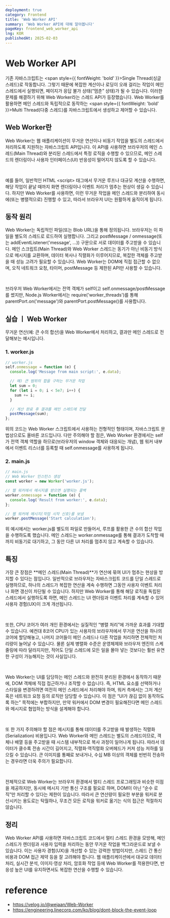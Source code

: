 ```yaml
---
deployment: true
category: Frontend
title: 'Web Worker API'
summary: 'Web Worker API에 대해 알아봅니다'
pageKey: frontend_web_worker_api
lng: KOR
publishedAt: 2025-02-03
---
```


# Web Worker API

기존 자바스크립트는 <span style={{ fontWeight: 'bold' }}>Single Thread(싱글 스레드)</span>로 작동합니다. 그렇기 때문에 복잡한 계산이나 로딩이 오래 걸리는 작업이 메인 스레드에서 실행되면, 페이지가 응답 불가 상태(“멈춘” 상태)가 될 수 있습니다. 이러한 문제를 해결하기 위해 Web Worker라는 스레드 API가 등장했습니다. Web Worker를 활용하면 메인 스레드와 독립적으로 동작하는 <span style={{ fontWeight: 'bold' }}>Multi Thread(다중 스레드)</span>를 자바스크립트에서 생성하고 제어할 수 있습니다.

## Web Worker란

Web Worker는 웹 애플리케이션이 무거운 연산이나 비동기 작업을 별도의 스레드에서 처리하도록 지원하는 자바스크립트 API입니다. 이 API를 사용하면 브라우저의 메인 스레드(Main Thread)와 분리된 스레드에서 특정 로직을 수행할 수 있으므로, 메인 스레드의 렌더링이나 사용자 인터페이스(UI) 반응성이 떨어지지 않도록 할 수 있습니다.

<br />

예를 들어, 일반적인 HTML \<script\> 태그에서 무거운 루프나 대규모 계산을 수행하면, 해당 작업이 끝날 때까지 화면 렌더링이나 이벤트 처리가 멈추는 현상이 생길 수 있습니다. 하지만 Web Worker를 사용하면, 이런 무거운 작업을 메인 스레드와 분리하여 동시에(또는 병렬적으로) 진행할 수 있고, 따라서 브라우저 UI는 원활하게 움직이게 됩니다.


## 동작 원리

Web Worker는 독립적인 파일(또는 Blob URL)을 통해 정의됩니다. 브라우저는 이 파일을 별도의 스레드로 로드하여 실행합니다. 그리고 postMessage / onmessage(또는 addEventListener('message', ...)) 구문으로 서로 데이터를 주고받을 수 있습니다. 메인 스크립트(Main Thread)와 Web Worker 스레드는 동기가 아닌 비동기 방식으로 메시지를 교환하며, 데이터 복사나 직렬화가 이루어지므로, 복잡한 객체를 주고받을 때 성능 고려가 필요할 수 있습니다. Web Worker는 DOM에 직접 접근할 수 없으며, 오직 네트워크 요청, 타이머, postMessage 등 제한된 API만 사용할 수 있습니다.

<br />

브라우저 Web Worker에서는 전역 객체가 self이고 self.onmessage/postMessage를 썼지만, Node.js Worker에서는 require('worker_threads')를 통해 parentPort.on('message')와 parentPort.postMessage()를 사용합니다.



## 실습 ㅣ Web Worker

무거운 연산(예: 큰 수의 합산)을 Web Worker에서 처리하고, 결과만 메인 스레드로 전달해보는 예시입니다.

### 1. worker.js

```javascript title="worker" showLineNumbers
// worker.js
self.onmessage = function (e) {
  console.log('Message from main script:', e.data);

  // 예) 큰 범위의 합을 구하는 무거운 작업
  let sum = 0;
  for (let i = 0; i < 5e7; i++) {
    sum += i;
  }

  // 계산 완료 후 결과를 메인 스레드에 전달
  postMessage(sum);
};
```

위의 코드는 Web Worker 스크립트에서 사용하는 전형적인 형태이며, 자바스크립트 문법상으로도 올바른 코드입니다. 다만 주의해야 할 점은, Web Worker 환경에서는 self가 전역 객체 역할을 하므로(브라우저의 window 객체와 대응되는 개념), 웹 워커 내부에서 이벤트 리스너를 등록할 때 self.onmessage를 사용하게 됩니다.

### 2. main.js

```javascript title="main" showLineNumbers
// main.js
// Web Worker 인스턴스 생성
const worker = new Worker('worker.js');

// 웹 워커에서 메시지를 받으면 실행되는 콜백
worker.onmessage = function (e) {
  console.log('Result from worker:', e.data);
};

// 웹 워커에 메시지(작업 시작 신호)를 보냄
worker.postMessage('Start calculation');

```

위 예시에서는 worker.js를 별도의 파일로 만들어서, 루프를 활용한 큰 수의 합산 작업을 수행하도록 했습니다. 메인 스레드는 worker.onmessage를 통해 결과가 도착할 때까지 비동기로 대기하고, 그 동안 다른 UI 처리를 멈추지 않고 계속할 수 있습니다.



## 특징

가장 큰 장점은 **메인 스레드(Main Thread)**가 연산에 묶여 UI가 멈추는 현상을 방지할 수 있다는 점입니다. 일반적으로 브라우저는 자바스크립트 코드를 단일 스레드로 실행하므로, 하나의 스레드가 복잡한 연산을 계속 수행하면 그동안 사용자 이벤트 처리나 화면 갱신이 차단될 수 있습니다. 하지만 Web Worker를 통해 해당 로직을 독립된 스레드에서 실행하도록 하면, 메인 스레드는 UI 렌더링과 이벤트 처리를 계속할 수 있어 사용자 경험(UX)이 크게 개선됩니다.

<br />

또한, CPU 코어가 여러 개인 환경에서는 실질적인 “병렬 처리”에 가까운 효과를 기대할 수 있습니다. 예컨대 8코어 CPU가 있는 사용자의 브라우저에서 무거운 연산을 하나의 코어에 할당해놓고, 나머지 코어들이 메인 스레드나 다른 작업을 처리하면 전체적인 처리량이 늘어날 수 있습니다. 물론 실제 병렬화 수준은 운영체제와 브라우저 엔진의 스케줄링에 따라 달라지지만, 적어도 단일 스레드에 모든 일을 몰아 넣는 것보다는 훨씬 유연한 구성이 가능해지는 것이 사실입니다.

<br />

Web Worker는 UI를 담당하는 메인 스레드와 완전히 분리된 환경에서 동작하기 때문에, DOM 객체에 직접 접근하거나 조작할 수 없습니다. 즉, HTML 요소를 선택하거나 스타일을 변경하려면 여전히 메인 스레드에서 처리해야 하며, 워커 측에서는 그저 계산 혹은 네트워크 요청 등의 로직만 담당할 수 있습니다. 이 점은 “UI가 끊김 없이 동작하도록 하는” 목적에는 부합하지만, 만약 워커에서 DOM 변경이 필요해진다면 메인 스레드와 메시지로 협업하는 방식을 설계해야 합니다.

<br />

또 한 가지 주의해야 할 점은 메시지를 통해 데이터를 주고받을 때 발생하는 직렬화(Serialization) 비용입니다. Web Worker와 메인 스레드는 별도의 스레드이므로, 객체나 배열 등을 주고받을 때 시스템 내부적으로 복사 과정이 일어나게 됩니다. 따라서 데이터가 클수록 전송 시간이 길어지고, 직렬화·역직렬화 오버헤드가 커져 성능 저하를 일으킬 수 있습니다. 큰 이미지를 통째로 보내거나, 수십 MB 이상의 객체를 빈번히 전송하는 경우라면 더욱 주의가 필요합니다.

<br />

전체적으로 Web Worker는 브라우저 환경에서 멀티 스레드 프로그래밍과 비슷한 이점을 제공하지만, 동시에 메시지 기반 통신 구조를 필요로 하며, DOM이 아닌 “순수 로직”만 처리할 수 있다는 제한이 있습니다. 따라서 큰 연산량이 필요한 부분을 워커로 분산시키는 용도로는 탁월하나, 무조건 모든 로직을 워커로 옮기는 식의 접근은 적절하지 않습니다. 


## 정리

Web Worker API를 사용하면 자바스크립트 코드에서 멀티 스레드 환경을 모방해, 메인 스레드가 렌더링과 사용자 입력을 처리하는 동안 무거운 작업을 백그라운드로 보낼 수 있습니다. 이는 사용자 경험(UX)을 개선할 수 있는 강력한 방법이지만, 스레드 간 통신 비용과 DOM 접근 제약 등을 잘 고려해야 합니다. 웹 애플리케이션에서 대규모 데이터 처리, 실시간 분석, 이미지·영상 처리, 암호화 작업 등에 Web Worker를 적용한다면, 반응성 높은 UI를 유지하면서도 복잡한 연산을 수행할 수 있습니다.



# reference

- https://velog.io/@wejaan/Web-Worker
- https://engineering.linecorp.com/ko/blog/dont-block-the-event-loop
